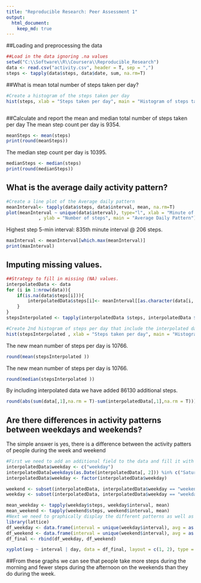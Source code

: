 ```yaml
---
title: "Reproducible Research: Peer Assessment 1"
output: 
  html_document:
    keep_md: true
---
```


##Loading and preprocessing the data
```r
##Load in the data ignoring .na values
setwd("C:\\Software\\R\\Coursera\\Reproducible_Research")
data <- read.csv("activity.csv", header = T, sep = ",")
steps <- tapply(data$steps, data$date, sum, na.rm=T)
```

##What is mean total number of steps taken per day?

```r
#Create a histogram of the steps taken per day
hist(steps, xlab = "Steps taken per day", main = "Histogram of steps taken per day")
```
```r

```
 
##Calculate and report the mean and median total number of steps taken per day
The mean step count per day is 9354.
```r
meanSteps <- mean(steps)
print(round(meanSteps))
```

The median step count per day is 10395.
```r
medianSteps <- median(steps)
print(round(medianSteps))
```


## What is the average daily activity pattern?
```r
#Create a line plot of the Average daily pattern
meanInterval<- tapply(data$steps, data$interval, mean, na.rm=T)
plot(meanInterval ~ unique(data$interval), type="l", xlab = "Minute of the Day"
			, ylab = "Number of steps", main = "Average Daily Pattern")
```

Highest step 5-min interval: 835th minute interval @ 206 steps.
```r
maxInterval <- meanInterval[which.max(meanInterval)]
print(maxInterval)

```

## Imputing missing values.
```r
##Strategy to fill in missing (NA) values.
interpolatedData <- data
for (i in 1:nrow(data)){
    if(is.na(data$steps[i])){
        interpolatedData$steps[i]<- meanInterval[[as.character(data[i, "interval"])]]
    }
}
stepsInterpolated <- tapply(interpolatedData $steps, interpolatedData $date, sum, na.rm=T)

#Create 2nd histogram of steps per day that include the interpolated data
hist(stepsInterpolated , xlab = "Steps taken per day", main = "Histogram of steps taken per day, including interpolated data")
```


The new mean number of steps per day is 10766.
```r
round(mean(stepsInterpolated ))
```
The new mean number of steps per day is 10766.
```r
round(median(stepsInterpolated ))
```
By including interpolated data we have added 86130 additional steps.
```r
round(abs(sum(data[,1],na.rm = T)-sum(interpolatedData[,1],na.rm = T)))
```


## Are there differences in activity patterns between weekdays and weekends?
The simple answer is yes, there is a difference between the activity patters of people during the week and weekend
```r
#First we need to add an additional field to the data and fill it with the factor of either "weekday" or "weekend"
interpolatedData$weekday <- c("weekday")
interpolatedData[weekdays(as.Date(interpolatedData[, 2])) %in% c("Saturday", "Sunday"), ][4] <- c("weekend")
interpolatedData$weekday <- factor(interpolatedData$weekday)

weekend <- subset(interpolatedData, interpolatedData$weekday == "weekend")
weekday <- subset(interpolatedData, interpolatedData$weekday == "weekday")

mean_weekday <- tapply(weekday$steps, weekday$interval, mean)
mean_weekend <- tapply(weekend$steps, weekend$interval, mean)
#Next we need to graphically display the different patterns as well as importing the lattics package
library(lattice)
df_weekday <- data.frame(interval = unique(weekday$interval), avg = as.numeric(mean_weekday), day = rep("weekday", length(mean_weekday)))
df_weekend <- data.frame(interval = unique(weekend$interval), avg = as.numeric(mean_weekend), day = rep("weekend", length(mean_weekend)))
df_final <- rbind(df_weekday, df_weekend)

xyplot(avg ~ interval | day, data = df_final, layout = c(1, 2), type = "l", ylab = "Number of steps taken")
```

##From these graphs we can see that people take more steps during the morning and fewer steps during the afternoon on the weekends than they do during the week.
